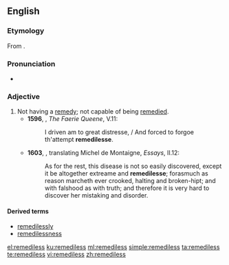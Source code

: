 ==English==
===Etymology===
From {{suffix|remedy|less|lang=en}}.

===Pronunciation===
*{{a|UK}} {{IPA|/ˈɹɛmədɪlᵻs/|lang=en}}

===Adjective===
{{en-adj|-}}

# Not having a [[remedy]]; not capable of being [[remedy|remedied]]. {{defdate|from 16th c.}}
#*'''1596''', {{w|Edmund Spenser}}, ''The Faerie Queene'', V.11:
#*:I driven am to great distresse, / And forced to forgoe th'attempt '''remedilesse'''.
#*'''1603''', {{w|John Florio}}, translating Michel de Montaigne, ''Essays'', II.12:
#*:As for the rest, this disease is not so easily discovered, except it be altogether extreame and '''remedilesse'''; forasmuch as reason marcheth ever crooked, halting and broken-hipt; and with falshood as with truth; and therefore it is very hard to discover her mistaking and disorder.

====Derived terms====
* [[remedilessly]]
* [[remedilessness]]

[[el:remediless]]
[[ku:remediless]]
[[ml:remediless]]
[[simple:remediless]]
[[ta:remediless]]
[[te:remediless]]
[[vi:remediless]]
[[zh:remediless]]